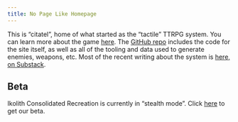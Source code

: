 ```yaml
---
title: No Page Like Homepage
---
```


This is "citatel", home of what started as the "tactile" TTRPG system. You can learn more about the game [here](book/about/about.qmd). The [GitHub repo](https://github.com/ikolith/citatel) includes the code for the site itself, as well as all of the tooling and data used to generate enemies, weapons, etc. Most of the recent writing about the system is [here, on Substack](https://actlite.substack.com).


<!-- ## How much do I need to read?

If you want to hop right into a game as a player, read [Quickstart](book/quickstart.qmd). If you've got some time, read [Rules](book/p1_rules_and_character_creation/s1_rules/intro.qmd) and [create a character](/book/p1_rules_and_character_creation/s2_character_creation/how_to_character_creation). If you want to GM using Talaje, you probably want to read up to and through the Adventures section, you probably want to also read the Creation Guides section.

The rules are split into three sections: "Sixtem" (core rules), "Tactile" (context specific low-fantasy mechanics) and "Talaje" (setting-specific rules). This is done so you can easily replace or modify sections. -->

<!-- ## What do I need to play this game?
 
You'll need a d20, d12, d10, d8, 2d6s, and a d4. You'll need pen and paper, you don't *need* anything else. There are [downloads](/book/code_and_downloads/downloads.md) including entity cards, handouts, and character sheets. A GM might want to consider using some of the Python tools to quickly look things up and generate enemies, encounters, etc. -->

## Beta

Ikolith Consolidated Recreation is currently in "stealth mode". Click [here](beta) to get our beta.

